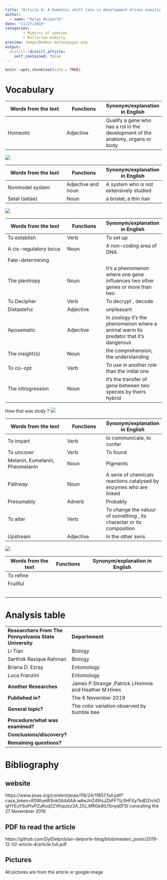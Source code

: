 ```yaml
---
title: "Article 4: A homeotic shift late in development drives mimitic color variation in a bumble bee"
author:
  - name: "Dylan Delporte"
date: "11/27/2019"
categories:
        - Mimicry of species
        - Müllerian mimicry
preview: image/Bombus melanopygus.png
output:
  distill::distill_article:
    self_contained: false
---
```


```r
knitr::opts_chunk$set(echo = TRUE)
```


# Vocabulary 

| Words from the text | Functions   |  Synonym/explanation in English |
| ------------------- | ------------|------------- |
| Homeotic | Adjective | Qualify a gene who has a rol in the development of the anatomy, organs or body|
![](image/homeotic genes drosophila.jpg)

| Words from the text | Functions   |  Synonym/explanation in English |
| ------------------- | ------------|------------- |
| Nonmodel system | Adjective and noun | A system who is not extensively studied |
| Setal (setae) | Noun | a bristel, a thin hair |
![](image/setal_forms.jpg)


| Words from the text | Functions   |  Synonym/explanation in English |
| ------------------- | ------------|------------- |
| To establish | Verb | To set up |
| A cis-regulatory locus| Noun | A non-coding area of DNA |
| Fate-determining | | |
| The pleotropy | Noun | It's a phenomenon where one gene influences two other genes or more than two|
| To Decipher | Verb | To decrypt , decode|
| Distasteful | Adjective | unpleasant |
| Aposematic | Adjective | In zoology it's the phenomenon where a animal warm its predator that it's dangerous |
| The insight(s)| Noun | the comprehension, the understanding |
| To co-opt | Verb | To use in another role than the initial one|
| The introgression | Noun| it's the transfer of gene between two species by theirs hybrid |

How that was study ?
![](image/introgression.jpg)

| Words from the text | Functions   |  Synonym/explanation in English |
| ------------------- | ------------|------------- |
| To impart | Verb| to communicate, to confer|
| To uncover| Verb | To found|
| Melanin, Eumelanin, Pheomelanin| Noun| Pigments|
| Pathway |Noun | A serie of chemicals reactions catalysed by enzymes who are linked |
| Presumably| Adverb | Probably | 
| To alter | Verb | To change the natuur of something , its character or its composition|
| Upstream | Adjective | In the other sens|

![](image/upstream_downstream.png)

| Words from the text | Functions   |  Synonym/explanation in English |
| ------------------- | ------------|------------- |
| To refine | | |
| Fruitful | | |
| | | |
| | | | 
| | | |
| | | |
| | | |




# Analysis table 

|               |                                     |
| ---------------------------- | ------------------------------------------------------------------- |
| __Researchers From The Pennyslvania State University __| __Departement__|
| Li Tian | Biology |
| Sarthok Rasique Rahman | Biology|
| Briana D. Ezray| Entomology |
| Luca Franzini| Entomology | 
| __Another Researches__ | James P.Strange ,Patrick LHomme and Heather M.Hines| 
| __Published in?__                |  The 6 November 2019 |
| __General topic?__               | The color variation observed by bumble bee  |
| __Procedure/what was examined?__ |     |
| __Conclusions/discovery?__       |   |
| __Remaining questions?__         |  |






# Bibliography 

## website 

https://www.pnas.org/content/pnas/116/24/11857.full.pdf?casa_token=tf0WueWSnk0AAAAA:wAeJHZ49IsJZbFFTIz3HFXy7kdDZrchDqHYEuY8uPtvPZuKoqSZVhqulzz3A_DU_MRGk8tLf5nyq0FSI
consulting the 27 Novembrer 2019

## PDF to read the article 

https://github.com/DylDelp/dylan-delporte-blog/blob/master/_posts/2019-12-02-article-4/article.full.pdf

## Pictures

All pictures are from the article or google image
